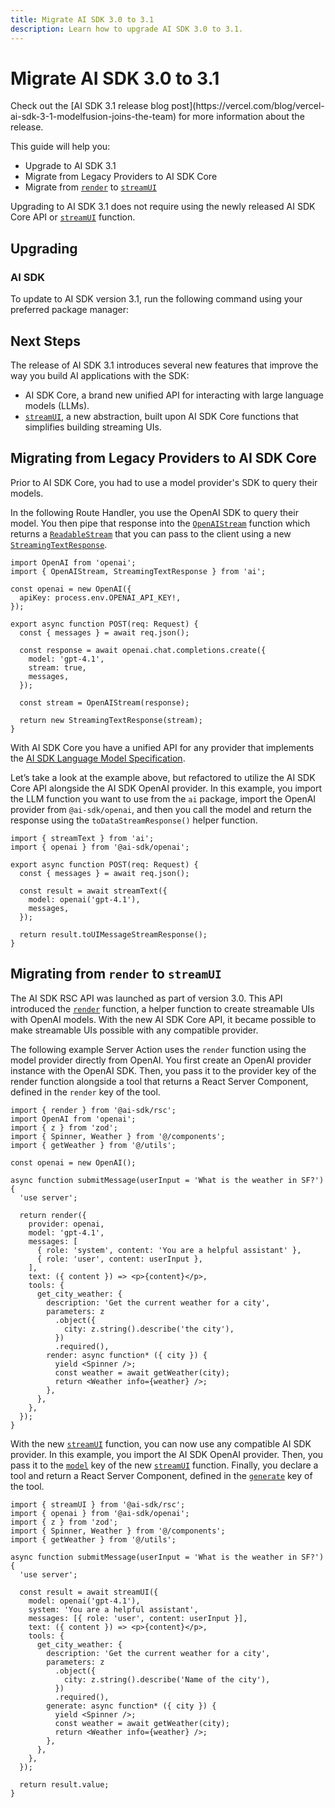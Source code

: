 ```yaml
---
title: Migrate AI SDK 3.0 to 3.1
description: Learn how to upgrade AI SDK 3.0 to 3.1.
---
```


# Migrate AI SDK 3.0 to 3.1

<Note>
  Check out the [AI SDK 3.1 release blog
  post](https://vercel.com/blog/vercel-ai-sdk-3-1-modelfusion-joins-the-team)
  for more information about the release.
</Note>

This guide will help you:

- Upgrade to AI SDK 3.1
- Migrate from Legacy Providers to AI SDK Core
- Migrate from [`render`](/docs/reference/ai-sdk-rsc/render) to [`streamUI`](/docs/reference/ai-sdk-rsc/stream-ui)

Upgrading to AI SDK 3.1 does not require using the newly released AI SDK Core API or [`streamUI`](/docs/reference/ai-sdk-rsc/stream-ui) function.

## Upgrading

### AI SDK

To update to AI SDK version 3.1, run the following command using your preferred package manager:

<Snippet text="pnpm add ai@3.1" />

## Next Steps

The release of AI SDK 3.1 introduces several new features that improve the way you build AI applications with the SDK:

- AI SDK Core, a brand new unified API for interacting with large language models (LLMs).
- [`streamUI`](/docs/reference/ai-sdk-rsc/stream-ui), a new abstraction, built upon AI SDK Core functions that simplifies building streaming UIs.

## Migrating from Legacy Providers to AI SDK Core

Prior to AI SDK Core, you had to use a model provider's SDK to query their models.

In the following Route Handler, you use the OpenAI SDK to query their model. You then pipe that response into the [`OpenAIStream`](/docs/reference/stream-helpers/openai-stream) function which returns a [`ReadableStream`](https://developer.mozilla.org/en-US/docs/Web/API/ReadableStream) that you can pass to the client using a new [`StreamingTextResponse`](/docs/reference/stream-helpers/streaming-text-response).

```tsx
import OpenAI from 'openai';
import { OpenAIStream, StreamingTextResponse } from 'ai';

const openai = new OpenAI({
  apiKey: process.env.OPENAI_API_KEY!,
});

export async function POST(req: Request) {
  const { messages } = await req.json();

  const response = await openai.chat.completions.create({
    model: 'gpt-4.1',
    stream: true,
    messages,
  });

  const stream = OpenAIStream(response);

  return new StreamingTextResponse(stream);
}
```

With AI SDK Core you have a unified API for any provider that implements the [AI SDK Language Model Specification](/providers/community-providers/custom-providers).

Let’s take a look at the example above, but refactored to utilize the AI SDK Core API alongside the AI SDK OpenAI provider. In this example, you import the LLM function you want to use from the `ai` package, import the OpenAI provider from `@ai-sdk/openai`, and then you call the model and return the response using the `toDataStreamResponse()` helper function.

```tsx
import { streamText } from 'ai';
import { openai } from '@ai-sdk/openai';

export async function POST(req: Request) {
  const { messages } = await req.json();

  const result = await streamText({
    model: openai('gpt-4.1'),
    messages,
  });

  return result.toUIMessageStreamResponse();
}
```

## Migrating from `render` to `streamUI`

The AI SDK RSC API was launched as part of version 3.0. This API introduced the [`render`](/docs/reference/ai-sdk-rsc/render) function, a helper function to create streamable UIs with OpenAI models. With the new AI SDK Core API, it became possible to make streamable UIs possible with any compatible provider.

The following example Server Action uses the `render` function using the model provider directly from OpenAI. You first create an OpenAI provider instance with the OpenAI SDK. Then, you pass it to the provider key of the render function alongside a tool that returns a React Server Component, defined in the `render` key of the tool.

```tsx
import { render } from '@ai-sdk/rsc';
import OpenAI from 'openai';
import { z } from 'zod';
import { Spinner, Weather } from '@/components';
import { getWeather } from '@/utils';

const openai = new OpenAI();

async function submitMessage(userInput = 'What is the weather in SF?') {
  'use server';

  return render({
    provider: openai,
    model: 'gpt-4.1',
    messages: [
      { role: 'system', content: 'You are a helpful assistant' },
      { role: 'user', content: userInput },
    ],
    text: ({ content }) => <p>{content}</p>,
    tools: {
      get_city_weather: {
        description: 'Get the current weather for a city',
        parameters: z
          .object({
            city: z.string().describe('the city'),
          })
          .required(),
        render: async function* ({ city }) {
          yield <Spinner />;
          const weather = await getWeather(city);
          return <Weather info={weather} />;
        },
      },
    },
  });
}
```

With the new [`streamUI`](/docs/reference/ai-sdk-rsc/stream-ui) function, you can now use any compatible AI SDK provider. In this example, you import the AI SDK OpenAI provider. Then, you pass it to the [`model`](/docs/reference/ai-sdk-rsc/stream-ui#model) key of the new [`streamUI`](/docs/reference/ai-sdk-rsc/stream-ui) function. Finally, you declare a tool and return a React Server Component, defined in the [`generate`](/docs/reference/ai-sdk-rsc/stream-ui#tools-generate) key of the tool.

```tsx
import { streamUI } from '@ai-sdk/rsc';
import { openai } from '@ai-sdk/openai';
import { z } from 'zod';
import { Spinner, Weather } from '@/components';
import { getWeather } from '@/utils';

async function submitMessage(userInput = 'What is the weather in SF?') {
  'use server';

  const result = await streamUI({
    model: openai('gpt-4.1'),
    system: 'You are a helpful assistant',
    messages: [{ role: 'user', content: userInput }],
    text: ({ content }) => <p>{content}</p>,
    tools: {
      get_city_weather: {
        description: 'Get the current weather for a city',
        parameters: z
          .object({
            city: z.string().describe('Name of the city'),
          })
          .required(),
        generate: async function* ({ city }) {
          yield <Spinner />;
          const weather = await getWeather(city);
          return <Weather info={weather} />;
        },
      },
    },
  });

  return result.value;
}
```

